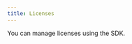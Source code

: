 ```yaml
---
title: Licenses
---
```


You can manage licenses using the SDK.

<Cards>
  <Card title="Get license" href="/licenses/get" description="Get a license." />
  <Card
    title="Create license"
    href="/licenses/create"
    description="Create a new license."
  />
  <Card
    title="Update license"
    href="/licenses/update"
    description="Update an existing license."
  />
  <Card
    title="Delete license"
    href="/licenses/delete"
    description="Delete an existing license."
  />
  <Card
    title="Activate license"
    href="/licenses/activate"
    description="Activate a license on a device."
  />
  <Card
    title="Reset devices"
    href="/licenses/reset-devices"
    description="Reset the activated devices of a license."
  />
  <Card
    title="Revoke license"
    href="/licenses/revoke"
    description="Revoke or unrevoke a license."
  />
</Cards>
